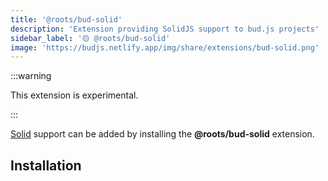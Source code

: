 ```yaml
---
title: '@roots/bud-solid'
description: 'Extension providing SolidJS support to bud.js projects'
sidebar_label: '🟡 @roots/bud-solid'
image: 'https://budjs.netlify.app/img/share/extensions/bud-solid.png'
---
```



:::warning

This extension is experimental.

:::

[Solid](https://solidjs.org) support can be added by installing the **@roots/bud-solid** extension.

## Installation

<Install packages="@roots/bud-solid" />
